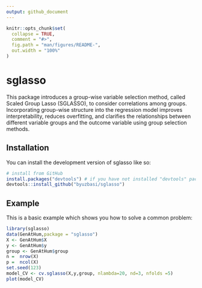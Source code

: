 ```yaml
---
output: github_document
---
```


<!-- README.md is generated from README.Rmd. Please edit that file -->

```r
knitr::opts_chunk$set(
  collapse = TRUE,
  comment = "#>",
  fig.path = "man/figures/README-",
  out.width = "100%"
)
```

# sglasso

<!-- badges: start -->
<!-- badges: end -->

This package introduces a group-wise variable selection method, called Scaled Group Lasso (SGLASSO), to consider correlations among groups. Incorporating group-wise structure into the regression model improves interpretability, reduces overfitting, and clarifies the relationships between different variable groups and the outcome variable using group selection methods.

## Installation

You can install the development version of sglasso like so:

``` r
# install from GitHub
install.packages("devtools") # if you have not installed "devtools" package
devtools::install_github("byuzbasi/sglasso")
```

## Example

This is a basic example which shows you how to solve a common problem:

```r
library(sglasso)
data(GenAtHum,package = "sglasso")
X <- GenAtHum$X
y <- GenAtHum$y
group <- GenAtHum$group
n =  nrow(X)
p =  ncol(X)
set.seed(123)
model_CV <- cv.sglasso(X,y,group, nlambda=20, nd=3, nfolds =5)
plot(model_CV)
```